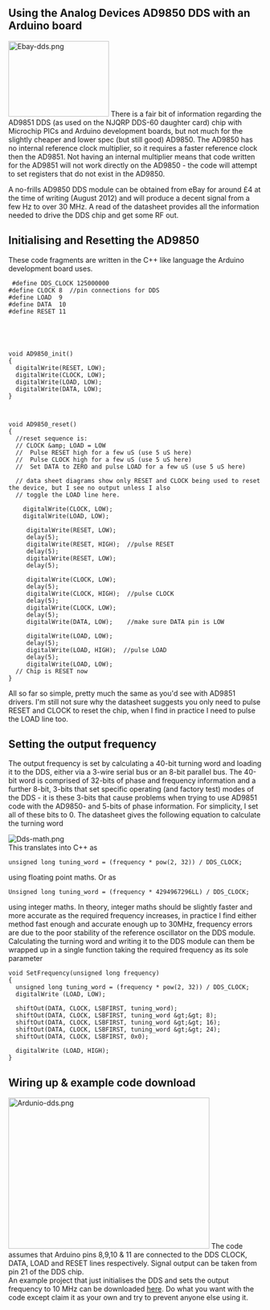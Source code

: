== Using the Analog Devices AD9850 DDS with an Arduino board  ==

[[Image:Ebay-dds.png|thumb|right|200x150px]] There is a fair bit of information regarding the AD9851 DDS (as used on the NJQRP DDS-60 daughter card) chip with Microchip PICs and Arduino development boards, but not much for the slightly cheaper and lower spec (but still good) AD9850. The AD9850 has no internal reference clock multiplier, so it requires a faster reference clock then the AD9851. Not having an internal multiplier means that code written for the AD9851 will not work directly on the AD9850 - the code will attempt to set registers that do not exist in the AD9850. 

A no-frills AD9850 DDS module can be obtained from eBay for around £4 at the time of writing (August 2012) and will produce a decent signal from a few Hz to over 30 MHz. A read of the datasheet provides all the information needed to drive the DDS chip and get some RF out. 

== Initialising and Resetting the AD9850  ==

These code fragments are written in the C++ like language the Arduino development board uses. 
<pre> #define DDS_CLOCK 125000000
#define CLOCK 8  //pin connections for DDS
#define LOAD  9 
#define DATA  10
#define RESET 11





void AD9850_init()
{
  digitalWrite(RESET, LOW);
  digitalWrite(CLOCK, LOW);
  digitalWrite(LOAD, LOW);
  digitalWrite(DATA, LOW);
}



void AD9850_reset()
{
  //reset sequence is:
  // CLOCK &amp; LOAD = LOW
  //  Pulse RESET high for a few uS (use 5 uS here)
  //  Pulse CLOCK high for a few uS (use 5 uS here)
  //  Set DATA to ZERO and pulse LOAD for a few uS (use 5 uS here)
  
  // data sheet diagrams show only RESET and CLOCK being used to reset the device, but I see no output unless I also
  // toggle the LOAD line here.
  
    digitalWrite(CLOCK, LOW);
    digitalWrite(LOAD, LOW);
    
     digitalWrite(RESET, LOW);
     delay(5);
     digitalWrite(RESET, HIGH);  //pulse RESET
     delay(5);
     digitalWrite(RESET, LOW);
     delay(5);
     
     digitalWrite(CLOCK, LOW);
     delay(5);
     digitalWrite(CLOCK, HIGH);  //pulse CLOCK
     delay(5);
     digitalWrite(CLOCK, LOW);
     delay(5);
     digitalWrite(DATA, LOW);    //make sure DATA pin is LOW
     
     digitalWrite(LOAD, LOW);
     delay(5);
     digitalWrite(LOAD, HIGH);  //pulse LOAD
     delay(5);
     digitalWrite(LOAD, LOW);
  // Chip is RESET now
}


</pre> 
All so far so simple, pretty much the same as you'd see with AD9851 drivers. I'm still not sure why the datasheet suggests you only need to pulse RESET and CLOCK to reset the chip, when I find in practice I need to pulse the LOAD line too.<br> 

== Setting the output frequency  ==

The output frequency is set by calculating a 40-bit turning word and loading it to the DDS, either via a 3-wire serial bus or an 8-bit parallel bus. The 40-bit word is comprised of 32-bits of phase and frequency information and a further 8-bit, 3-bits that set specific operating (and factory test) modes of the DDS - it is these 3-bits that cause problems when trying to use AD9851 code with the AD9850- and 5-bits of phase information. For simplicity, I set all of these bits to 0. The datasheet gives the following equation to calculate the turning word 

[[Image:Dds-math.png|center]]<br> This translates into C++ as 
<pre>unsigned long tuning_word = (frequency * pow(2, 32)) / DDS_CLOCK;</pre> 
using floating point maths. Or as 
<pre>Unsigned long tuning_word = (frequency * 4294967296LL) / DDS_CLOCK;</pre> 
using integer maths. In theory, integer maths should be slightly faster and more accurate as the required frequency increases, in practice I find either method fast enough and accurate enough up to 30MHz, frequency errors are due to the poor stability of the reference oscillator on the DDS module. Calculating the turning word and writing it to the DDS module can them be wrapped up in a single function taking the required frequency as its sole parameter 
<pre>void SetFrequency(unsigned long frequency)
{
  unsigned long tuning_word = (frequency * pow(2, 32)) / DDS_CLOCK;
  digitalWrite (LOAD, LOW); 

  shiftOut(DATA, CLOCK, LSBFIRST, tuning_word);
  shiftOut(DATA, CLOCK, LSBFIRST, tuning_word &gt;&gt; 8);
  shiftOut(DATA, CLOCK, LSBFIRST, tuning_word &gt;&gt; 16);
  shiftOut(DATA, CLOCK, LSBFIRST, tuning_word &gt;&gt; 24);
  shiftOut(DATA, CLOCK, LSBFIRST, 0x0);
  
  digitalWrite (LOAD, HIGH); 
}
</pre> 
== Wiring up &amp; example code download  ==
[[Image:Ardunio-dds.png|border|right|400x300px]]
The code assumes that Arduino pins 8,9,10 &amp; 11 are connected to the DDS CLOCK, DATA, LOAD and RESET lines respectively. Signal output can be taken from pin 21 of the DDS chip.<br/>
An example project that just initialises the DDS and sets the output frequency to 10 MHz can be downloaded [[Media:Dds_test-120823a.zip|here]]. Do what you want with the code except claim it as your own and try to prevent anyone else using it.